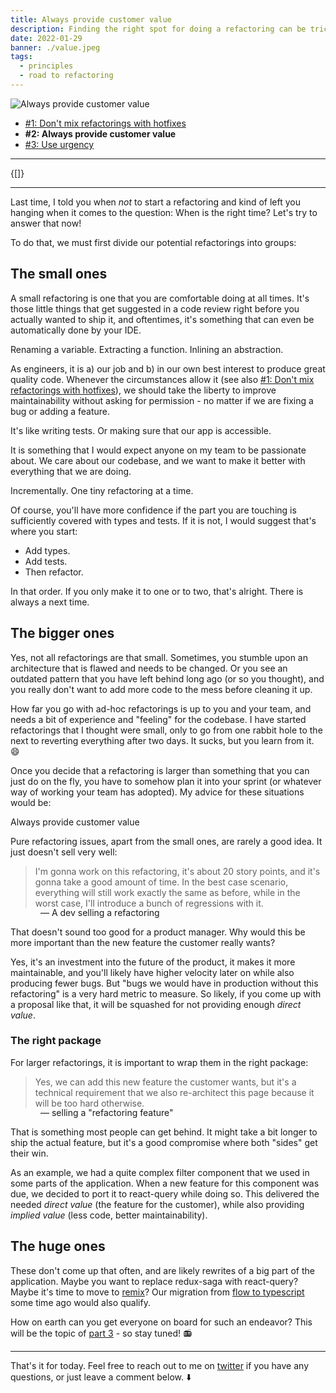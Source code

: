 ```yaml
---
title: Always provide customer value
description: Finding the right spot for doing a refactoring can be tricky
date: 2022-01-29
banner: ./value.jpeg
tags:
  - principles
  - road to refactoring
---
```



<img alt="Always provide customer value" src="./value.jpeg" />

<Attribution name="Markus Spiske" url="https://unsplash.com/@markusspiske" />

- [#1: Don't mix refactorings with hotfixes](road-to-refactoring)
- <b>#2: Always provide customer value</b>
- [#3: Use urgency](use-urgency)

---

<Translations>{[]}</Translations>

---

Last time, I told you when _not_ to start a refactoring and kind of left you hanging when it comes to the question: When is the right time? Let's try to answer that now!

To do that, we must first divide our potential refactorings into groups:

## The small ones

A small refactoring is one that you are comfortable doing at all times. It's those little things that get suggested in a code review right before you actually wanted to ship it, and oftentimes, it's something that can even be automatically done by your IDE.

Renaming a variable. Extracting a function. Inlining an abstraction.

As engineers, it is a) our job and b) in our own best interest to produce great quality code. Whenever the circumstances allow it (see also [#1: Don't mix refactorings with hotfixes](road-to-refactoring)), we should take the liberty to improve maintainability without asking for permission - no matter if we are fixing a bug or adding a feature.

It's like writing tests. Or making sure that our app is accessible.

It is something that I would expect anyone on my team to be passionate about. We care about our codebase, and we want to make it better with everything that we are doing.

Incrementally. One tiny refactoring at a time.

Of course, you'll have more confidence if the part you are touching is sufficiently covered with types and tests. If it is not, I would suggest that's where you start:

- Add types.
- Add tests.
- Then refactor.

In that order. If you only make it to one or to two, that's alright. There is always a next time.

## The bigger ones

Yes, not all refactorings are that small. Sometimes, you stumble upon an architecture that is flawed and needs to be changed. Or you see an outdated pattern that you have left behind long ago (or so you thought), and you really don't want to add more code to the mess before cleaning it up.

How far you go with ad-hoc refactorings is up to you and your team, and needs a bit of experience and "feeling" for the codebase. I have started refactorings that I thought were small, only to go from one rabbit hole to the next to reverting everything after two days. It sucks, but you learn from it. 😄

Once you decide that a refactoring is larger than something that you can just do on the fly, you have to somehow plan it into your sprint (or whatever way of working your team has adopted). My advice for these situations would be:

<Highlight>Always provide customer value</Highlight>

Pure refactoring issues, apart from the small ones, are rarely a good idea. It just doesn't sell very well:

> I'm gonna work on this refactoring, it's about 20 story points, and it's gonna take a good amount of time. In the best case scenario, everything will still work exactly the same as before, while in the worst case, I'll introduce a bunch of regressions with it.

<p style="padding-left: 3rem; margin-top: -1rem">
  — A dev selling a refactoring
</p>

That doesn't sound too good for a product manager. Why would this be more important than the new feature the customer really wants?

Yes, it's an investment into the future of the product, it makes it more maintainable, and you'll likely have higher velocity later on while also producing fewer bugs. But "bugs we would have in production without this refactoring" is a very hard metric to measure. So likely, if you come up with a proposal like that, it will be squashed for not providing enough _direct value_.

### The right package

For larger refactorings, it is important to wrap them in the right package:

> Yes, we can add this new feature the customer wants, but it's a technical requirement that we also re-architect this page because it will be too hard otherwise.

<p style="padding-left: 3rem; margin-top: -1rem">
  — selling a "refactoring feature"
</p>

That is something most people can get behind. It might take a bit longer to ship the actual feature, but it's a good compromise where both "sides" get their win.

As an example, we had a quite complex filter component that we used in some parts of the application. When a new feature for this component was due, we decided to port it to react-query while doing so. This delivered the needed _direct value_ (the feature for the customer), while also providing _implied value_ (less code, better maintainability).

## The huge ones

These don't come up that often, and are likely rewrites of a big part of the application. Maybe you want to replace redux-saga with react-query? Maybe it's time to move to [remix](https://remix.run/)? Our migration from [flow to typescript](flow-to-type-script-migration-journey) some time ago would also qualify.

How on earth can you get everyone on board for such an endeavor? This will be the topic of [part 3](use-urgency) - so stay tuned! 📻

---

That's it for today. Feel free to reach out to me on [twitter](https://twitter.com/tkdodo)
if you have any questions, or just leave a comment below. ⬇️

<Comments />
